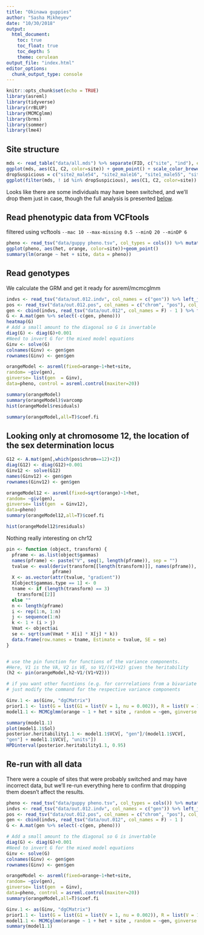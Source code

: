 ```yaml
---
title: "Okinawa guppies"
author: "Sasha Mikheyev"
date: "10/30/2018"
output:
  html_document:
    toc: true
    toc_float: true
    toc_depth: 5
    theme: cerulean
output_file: "index.html"
editor_options: 
  chunk_output_type: console
---
```


```r
knitr::opts_chunk$set(echo = TRUE)
library(asreml)
library(tidyverse)
library(rrBLUP)
library(MCMCglmm)
library(brms)
library(sommer)
library(lme4)
```

## Site structure
```r
mds <- read_table("data/all.mds") %>% separate(FID, c("site", "ind"), extra = "merge") %>% select(site, id = IID, C1, C2)
ggplot(mds, aes(C1, C2, color=site)) + geom_point() + scale_color_brewer(type='qual')+theme_bw()
dropSuspicious = c("site2_male54", "site2_male16", "site1_male55", "site1_male23")
ggplot(filter(mds, ! id %in% dropSuspicious), aes(C1, C2, color=site)) + geom_point()
```

Looks like there are some individuals may have been switched, and we'll drop them just in case, though the full analysis is presented [below](###-re-run-with-all-data).

## Read phenotypic data from VCFtools
filtered using vcftools ` --mac 10 --max-missing 0.5 --minQ 20 --minDP 6 `
```r
pheno <- read_tsv("data/guppy pheno.tsv", col_types = cols()) %>% mutate(orange=rowMeans(cbind(L_Orangearea, R_Orangearea), na.rm=T), site = factor(Site)) %>% select(site, Label, orange, TopBottom) %>% left_join(read_csv("data/geno2pheno.csv", col_types = cols()), by=c("Label" = "pheno")) %>% left_join(read_tsv("data/out.het", col_types = cols()) %>% mutate(het = 1 - `O(HOM)`/ N_SITES) %>% select(gen = INDV, het, F, nsites = N_SITES)) %>% na.omit() %>% filter(! gen %in% dropSuspicious)
ggplot(pheno, aes(het, orange, color=site))+geom_point()
summary(lm(orange ~ het + site, data = pheno))
```

## Read genotypes

We calculate the GRM and get it ready for asreml/mcmcglmm

```r
indvs <- read_tsv("data/out.012.indv", col_names = c("gen")) %>% left_join(read_csv("data/geno2pheno.csv", col_types = cols())) 
pos <- read_tsv("data/out.012.pos", col_names = c("chrom", "pos"), col_types = "cn") %>% mutate(marker = paste(chrom, pos, sep = "_"))
gen <- cbind(indvs, read_tsv("data/out.012", col_names = F) - 1 ) %>% filter(! gen %in% dropSuspicious)
G <- A.mat(gen %>% select(-c(gen, pheno)))
heatmap(G)
# Add a small amount to the diagonal so G is invertable
diag(G) <- diag(G)+0.001
#Need to invert G for the mixed model equations
Ginv <- solve(G)
colnames(Ginv) <- gen$gen
rownames(Ginv) <- gen$gen

orangeModel <- asreml(fixed=orange~1+het+site,
random= ~giv(gen),
ginverse= list(gen  = Ginv),
data=pheno, control = asreml.control(maxiter=20))

summary(orangeModel)
summary(orangeModel)$varcomp
hist(orangeModel$residuals)

summary(orangeModel,all=T)$coef.fi
```

## Looking only at chromosome 12, the location of the sex determination locus
```r
G12 <- A.mat(gen[,which(pos$chrom==12)+2])
diag(G12) <- diag(G12)+0.001
Ginv12 <- solve(G12)
names(Ginv12) <- gen$gen
rownames(Ginv12) <- gen$gen

orangeModel12 <- asreml(fixed=sqrt(orange)~1+het,
random= ~giv(gen),
ginverse= list(gen  = Ginv12),
data=pheno)
summary(orangeModel12,all=T)$coef.fi

hist(orangeModel12$residuals)
```

Nothing really interesting on chr12

```r
pin <- function (object, transform) {
  pframe <- as.list(object$gammas)
  names(pframe) <- paste("V", seq(1, length(pframe)), sep = "")
  tvalue <- eval(deriv(transform[[length(transform)]], names(pframe)),
                 pframe)
  X <- as.vector(attr(tvalue, "gradient"))
  X[object$gammas.type == 1] <- 0
  tname <- if (length(transform) == 3)
    transform[[2]]
  else ""
  n <- length(pframe)
  i <- rep(1:n, 1:n)
  j <- sequence(1:n)
  k <- 1 + (i > j)
  Vmat <- object$ai
  se <- sqrt(sum(Vmat * X[i] * X[j] * k))
  data.frame(row.names = tname, Estimate = tvalue, SE = se)
}


# use the pin function for functions of the variance components. 
#Here, V1 is the VA, V2 is VE, so V1/(V1+V2) gives the heritability
(h2 <- pin(orangeModel,h2~V1/(V1+V2)))

# if you want other fucntions (e.g. for corrrelations from a bivariate model)
# just modify the command for the respective variance components
```

```r
Ginv.1 <- as(Ginv, "dgCMatrix")
prior1.1 <- list(G = list(G1 = list(V = 1, nu = 0.002)), R = list(V = 1, nu = 0.002))
model1.1 <- MCMCglmm(orange ~ 1 + het + site , random = ~gen, ginverse = list(gen = Ginv.1), data = as.data.frame(pheno), prior = prior1.1, family = "gaussian", nitt = 100000, burnin = 3000, verbose = F)
```

```r
summary(model1.1)
plot(model1.1$Sol)
posterior.heritability1.1 <- model1.1$VCV[, "gen"]/(model1.1$VCV[,
"gen"] + model1.1$VCV[, "units"])
HPDinterval(posterior.heritability1.1, 0.95)
```

## Re-run with all data

There were a couple of sites that were probably switched and may have incorrect data, but we'll re-run everything here to confirm that dropping them doesn't affect the results.

```r
pheno <- read_tsv("data/guppy pheno.tsv", col_types = cols()) %>% mutate(orange=rowMeans(cbind(L_Orangearea, R_Orangearea), na.rm=T), site = factor(Site)) %>% select(site, Label, orange, TopBottom) %>% left_join(read_csv("data/geno2pheno.csv", col_types = cols()), by=c("Label" = "pheno")) %>% left_join(read_tsv("data/out.het", col_types = cols()) %>% mutate(het = 1 - `O(HOM)`/ N_SITES) %>% select(gen = INDV, het, F, nsites = N_SITES)) %>% na.omit()
indvs <- read_tsv("data/out.012.indv", col_names = c("gen")) %>% left_join(read_csv("data/geno2pheno.csv", col_types = cols())) 
pos <- read_tsv("data/out.012.pos", col_names = c("chrom", "pos"), col_types = "cn") %>% mutate(marker = paste(chrom, pos, sep = "_"))
gen <- cbind(indvs, read_tsv("data/out.012", col_names = F) - 1 ) 
G <- A.mat(gen %>% select(-c(gen, pheno)))

# Add a small amount to the diagonal so G is invertable
diag(G) <- diag(G)+0.001
#Need to invert G for the mixed model equations
Ginv <- solve(G)
colnames(Ginv) <- gen$gen
rownames(Ginv) <- gen$gen

orangeModel <- asreml(fixed=orange~1+het+site,
random= ~giv(gen),
ginverse= list(gen  = Ginv),
data=pheno, control = asreml.control(maxiter=20))
summary(orangeModel,all=T)$coef.fi

Ginv.1 <- as(Ginv, "dgCMatrix")
prior1.1 <- list(G = list(G1 = list(V = 1, nu = 0.002)), R = list(V = 1, nu = 0.002))
model1.1 <- MCMCglmm(orange ~ 1 + het + site , random = ~gen, ginverse = list(gen = Ginv.1), data = as.data.frame(pheno), prior = prior1.1, family = "gaussian", nitt = 100000, burnin = 3000,  verbose = F)
summary(model1.1)
```